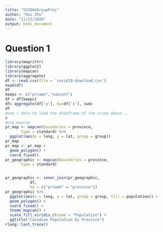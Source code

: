 ---
title: "SS2864GroupProj"
author: "Rui Zhu"
date: "11/23/2020"
output: html_document
---

\newpage
# Question 1
```{r}
library(magrittr) 
library(ggplot2)
library(mapcan)
library(aggregate)
df <- read.csv(file = 'covid19-download.csv')
head(df)
df
keeps <- c("prname","numconf")
df = df[keeps]
df= aggregate(df['y'], by=df['x'], sum)
df
#use r data to load the dataframe of the crime about...
x
#use mapcan
pr_map <- mapcan(boundaries = province,
       type = standard) %>%
  ggplot(aes(x = long, y = lat, group = group))
pr_map
pr_map <- pr_map +
  geom_polygon() +
  coord_fixed()
pr_geographic <- mapcan(boundaries = province,
       type = standard)


pr_geographic <- inner_join(pr_geographic, 
           df, 
           by = c("prname" = "province"))
pr_geographic %>%
  ggplot(aes(x = long, y = lat, group = group, fill = population)) +
  geom_polygon() +
  coord_fixed() +
  theme_mapcan() +
  scale_fill_viridis_c(name = "Population") +
  ggtitle("Canadian Population by Province")
rlang::last_trace()


```